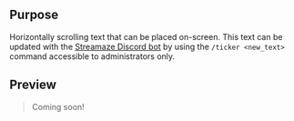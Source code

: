 ## Purpose

Horizontally scrolling text that can be placed on-screen. This text can be updated with the [Streamaze Discord bot](/connections/discord-bot) by using the `/ticker <new_text>` command accessible to administrators only.

## Preview

> Coming soon!